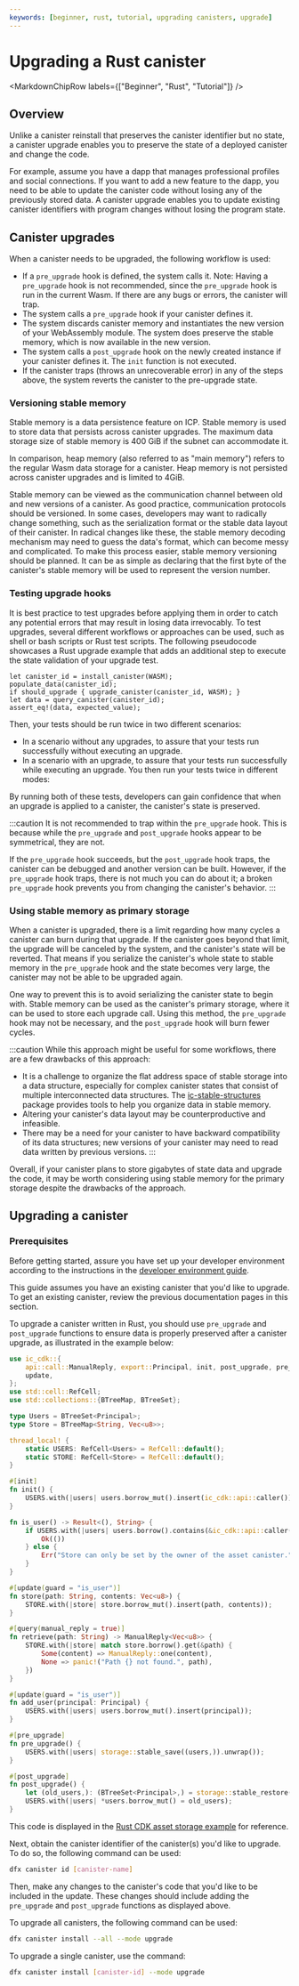 ```yaml
---
keywords: [beginner, rust, tutorial, upgrading canisters, upgrade]
---
```



# Upgrading a Rust canister

<MarkdownChipRow labels={["Beginner", "Rust", "Tutorial"]} />

## Overview

Unlike a canister reinstall that preserves the canister identifier but no state, a canister upgrade enables you to preserve the state of a deployed canister and change the code.

For example, assume you have a dapp that manages professional profiles and social connections. If you want to add a new feature to the dapp, you need to be able to update the canister code without losing any of the previously stored data. A canister upgrade enables you to update existing canister identifiers with program changes without losing the program state.

## Canister upgrades
When a canister needs to be upgraded, the following workflow is used:
- If a `pre_upgrade` hook is defined, the system calls it. Note: Having a `pre_upgrade` hook is not recommended, since the `pre_upgrade` hook is run in the current Wasm. If there are any bugs or errors, the canister will trap.
- The system calls a `pre_upgrade` hook if your canister defines it.
- The system discards canister memory and instantiates the new version of your WebAssembly module. The system does preserve the stable memory, which is now available in the new version.
- The system calls a `post_upgrade` hook on the newly created instance if your canister defines it. The `init` function is not executed.
- If the canister traps (throws an unrecoverable error) in any of the steps above, the system reverts the canister to the pre-upgrade state.

### Versioning stable memory

Stable memory is a data persistence feature on ICP. Stable memory is used to store data that persists across canister upgrades. The maximum data storage size of stable memory is 400 GiB if the subnet can accommodate it.

In comparison, heap memory (also referred to as "main memory") refers to the regular Wasm data storage for a canister. Heap memory is not persisted across canister upgrades and is limited to 4GiB.

Stable memory can be viewed as the communication channel between old and new versions of a canister. As good practice, communication protocols should be versioned. In some cases, developers may want to radically change something, such as the serialization format or the stable data layout of their canister. In radical changes like these, the stable memory decoding mechanism may need to guess the data's format, which can become messy and complicated. To make this process easier, stable memory versioning should be planned. It can be as simple as declaring that the first byte of the canister's stable memory will be used to represent the version number.

### Testing upgrade hooks

It is best practice to test upgrades before applying them in order to catch any potential errors that may result in losing data irrevocably. To test upgrades, several different workflows or approaches can be used, such as shell or bash scripts or Rust test scripts. The following pseudocode showcases a Rust upgrade example that adds an additional step to execute the state validation of your upgrade test.

```
let canister_id = install_canister(WASM);
populate_data(canister_id);
if should_upgrade { upgrade_canister(canister_id, WASM); }
let data = query_canister(canister_id);
assert_eq!(data, expected_value);
```

Then, your tests should be run twice in two different scenarios:
- In a scenario without any upgrades, to assure that your tests run successfully without executing an upgrade.
- In a scenario with an upgrade, to assure that your tests run successfully while executing an upgrade.
You then run your tests twice in different modes:

By running both of these tests, developers can gain confidence that when an upgrade is applied to a canister, the canister's state is preserved.

:::caution
It is not recommended to trap within the `pre_upgrade` hook. This is because while the `pre_upgrade` and `post_upgrade` hooks appear to be symmetrical, they are not.

If the `pre_upgrade` hook succeeds, but the `post_upgrade` hook traps, the canister can be debugged and another version can be built. However, if the `pre_upgrade` hook traps, there is not much you can do about it; a broken `pre_upgrade` hook prevents you from changing the canister's behavior.
:::

### Using stable memory as primary storage

When a canister is upgraded, there is a limit regarding how many cycles a canister can burn during that upgrade. If the canister goes beyond that limit, the upgrade will be canceled by the system, and the canister's state will be reverted. That means if you serialize the canister's whole state to stable memory in the `pre_upgrade` hook and the state becomes very large, the canister may not be able to be upgraded again.

One way to prevent this is to avoid serializing the canister state to begin with. Stable memory can be used as the canister's primary storage, where it can be used to store each upgrade call. Using this method, the `pre_upgrade` hook may not be necessary, and the `post_upgrade` hook will burn fewer cycles.

:::caution
While this approach might be useful for some workflows, there are a few drawbacks of this approach:
- It is a challenge to organize the flat address space of stable storage into a data structure, especially for complex canister states that consist of multiple interconnected data structures. The [ic-stable-structures](https://crates.io/crates/ic-stable-structures) package provides tools to help you organize data in stable memory.
- Altering your canister's data layout may be counterproductive and infeasible.
- There may be a need for your canister to have backward compatibility of its data structures; new versions of your canister may need to read data written by previous versions.
:::

Overall, if your canister plans to store gigabytes of state data and upgrade the code, it may be worth considering using stable memory for the primary storage despite the drawbacks of the approach.

## Upgrading a canister

### Prerequisites

Before getting started, assure you have set up your developer environment according to the instructions in the [developer environment guide](./dev-env.mdx).

This guide assumes you have an existing canister that you'd like to upgrade. To get an existing canister, review the previous documentation pages in this section.

To upgrade a canister written in Rust, you should use `pre_upgrade` and `post_upgrade` functions to ensure data is properly preserved after a canister upgrade, as illustrated in the example below:

```rust
use ic_cdk::{
    api::call::ManualReply, export::Principal, init, post_upgrade, pre_upgrade, query, storage,
    update,
};
use std::cell::RefCell;
use std::collections::{BTreeMap, BTreeSet};

type Users = BTreeSet<Principal>;
type Store = BTreeMap<String, Vec<u8>>;

thread_local! {
    static USERS: RefCell<Users> = RefCell::default();
    static STORE: RefCell<Store> = RefCell::default();
}

#[init]
fn init() {
    USERS.with(|users| users.borrow_mut().insert(ic_cdk::api::caller()));
}

fn is_user() -> Result<(), String> {
    if USERS.with(|users| users.borrow().contains(&ic_cdk::api::caller())) {
        Ok(())
    } else {
        Err("Store can only be set by the owner of the asset canister.".to_string())
    }
}

#[update(guard = "is_user")]
fn store(path: String, contents: Vec<u8>) {
    STORE.with(|store| store.borrow_mut().insert(path, contents));
}

#[query(manual_reply = true)]
fn retrieve(path: String) -> ManualReply<Vec<u8>> {
    STORE.with(|store| match store.borrow().get(&path) {
        Some(content) => ManualReply::one(content),
        None => panic!("Path {} not found.", path),
    })
}

#[update(guard = "is_user")]
fn add_user(principal: Principal) {
    USERS.with(|users| users.borrow_mut().insert(principal));
}

#[pre_upgrade]
fn pre_upgrade() {
    USERS.with(|users| storage::stable_save((users,)).unwrap());
}

#[post_upgrade]
fn post_upgrade() {
    let (old_users,): (BTreeSet<Principal>,) = storage::stable_restore().unwrap();
    USERS.with(|users| *users.borrow_mut() = old_users);
}
```

This code is displayed in the [Rust CDK asset storage example](https://github.com/dfinity/cdk-rs/blob/main/examples/asset_storage/src/asset_storage_rs/lib.rs) for reference.

Next, obtain the canister identifier of the canister(s) you'd like to upgrade. To do so, the following command can be used:

```bash
dfx canister id [canister-name]
```

Then, make any changes to the canister's code that you'd like to be included in the update. These changes should include adding the `pre_upgrade` and `post_upgrade` functions as displayed above.

To upgrade all canisters, the following command can be used:

```bash
dfx canister install --all --mode upgrade
```

To upgrade a single canister, use the command:

```bash
dfx canister install [canister-id] --mode upgrade
```
